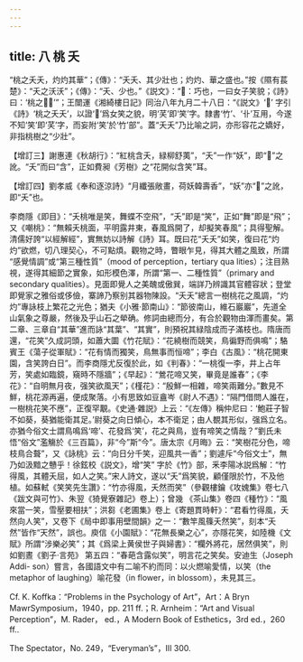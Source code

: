 ```yaml
---
---
---
```

title: 八 桃 夭
---




“桃之夭夭，灼灼其華”；《傳》：“夭夭、其少壯也；灼灼、華之盛也。”按《隰有萇楚》：“夭之沃沃”；《傳》：“夭、少也。”《説文》：“𡝩：巧也，一曰女子笑貌；《詩》曰：‘桃之𡝩𡝩’”；王闓運《湘綺樓日記》同治八年九月二十八日：“《説文》‘𡝩’ 字引《詩》‘桃之夭夭’，以證‘𡝩’爲女笑之貌，明‘芺’即‘笑’字。隸書‘竹’、‘卝’互用，今遂不知‘笑’即‘芺’字，而妄附‘笑’於‘竹’部”。蓋“夭夭”乃比喻之詞，亦形容花之嬌好，非指桃樹之“少壯”。

【增訂三】謝惠連《秋胡行》：“紅桃含夭，緑柳舒荑”，“夭”一作“妖”，即“𡝩”之訛。“夭”而曰“含”，正如費昶《芳樹》之“花開似含笑”耳。

【增訂四】劉孝威《奉和逐涼詩》“月纖張敞畫，荷妖韓壽香”，“妖”亦“𡝩”之訛，即“夭”也。

李商隱《即目》：“夭桃唯是笑，舞蝶不空飛”，“夭”即是“笑”，正如“舞”即是“飛”；又《嘲桃》：“無賴夭桃面，平明露井東，春風爲開了，却擬笑春風”；具得聖解。清儒好誇“以經解經”，實無妨以詩解《詩》耳。既曰花“夭夭”如笑，復曰花“灼灼”欲燃，切八理契心，不可點煩。觀物之時，瞥眼乍見，得其大體之風致，所謂 “感覺情調”或“第三種性質”（mood of perception，tertiary qua lities）；注目熟視，遂得其細節之實象，如形模色澤，所謂“第一、二種性質”（primary and secondary qualities）。見面即覺人之美醜或傲巽，端詳乃辨識其官體容狀；登堂即覺家之雅俗或侈儉，寨諦乃察别其器物陳設。“夭夭”總言一樹桃花之風調，“灼灼”專詠枝上繁花之光色；猶夫《小雅·節南山》：“節彼南山，維石巖巖”，先道全山氣象之尊嚴，然後及乎山石之犖确。修詞由總而分，有合於觀物由渾而畫矣。第二章、三章自“其華”進而詠“其葉”、“其實”，則預祝其緑陰成而子滿枝也。隋唐而還，“花笑”久成詞頭，如蕭大圜《竹花賦》：“花繞樹而競笑，鳥徧野而俱鳴”；駱賓王《蕩子從軍賦》：“花有情而獨笑，鳥無事而恒啼”；李白《古風》：“桃花開東園，含笑誇白日”。而李商隱尤反復於此，如《判春》：“一桃復一李，井上占年芳，笑處如臨鏡，窺時不隱牆”；《早起》：“鶯花啼又笑，畢竟是誰春”；《李花》：“自明無月夜，强笑欲風天”；《槿花》：“殷鮮一相雜，啼笑兩難分。”數見不鮮，桃花源再遍，便成聚落。小有思致如豆盦岑《尉人不遇》：“隔門借問人誰在，一樹桃花笑不應”，正復罕覯。《史通·雜説》上云：“《左傳》稱仲尼曰：‘鮑莊子智不如葵，葵猶能衛其足。’尉葵之向日傾心，本不衛足；由人覩其形似，强爲立名。亦猶今俗文士謂鳥鳴爲‘啼’、花發爲‘笑’，花之與鳥，豈有啼笑之情哉？”劉氏未悟“俗文”濫觴於《三百篇》，非“今”斯“今”。唐太宗《月晦》云：“笑樹花分色，啼枝鳥合聱”，又《詠桃》云：“向日分千笑，迎風共一香”；劉遽斥“今俗文士”，無乃如汲黯之戇乎！徐鉉校《説文》，增“笑” 字於《竹》部，釆李陽冰説爲解：“竹得風，其體夭屈，如人之笑。”宋人詩文，遂以“夭”爲笑貌，顧僅限於竹，不及他植。如蘇軾《笑笑先生讚》：“竹亦得風，夭然而笑”（參觀樓鑰《攻媿集》卷七八《跋文與可竹》、朱翌《猗覺寮雜記》卷上）；曾幾 《茶山集》卷四《種竹》：“風來當一笑，雪壓要相扶”；洪芻《老圃集》卷上《寄題貫時軒》：“君看竹得風，夭然向人笑”，又卷下《局中即事用壁間韻》之一：“數竿風篠夭然笑”，刻本“夭然”皆作“天然”，誤也。庾信《小園賦》：“花無長樂之心”，亦隱花笑，如陸機《文賦》所謂“涉樂必笑”；其《爲梁上黄侯世子與婦書》：“欄外將花，居然俱笑”，則如劉晝《劉子·言苑》 第五四：“春葩含露似笑”，明言花之笑矣。安迪生（Joseph Addi- son）嘗言，各國語文中有二喻不約而同：以火燃喻愛情，以笑（the metaphor of laughing）喻花發（in flower，in blossom），未見其三。

Cf. K. Koffka：“Problems in the Psychology of Art”，Art：A Bryn MawrSymposium，1940，pp. 211 ff.；R. Arnheim：“Art and Visual Perception”，M. Rader， ed.，A Modern Book of Esthetics，3rd ed.，260 ff..

The Spectator，No. 249，“Everyman’s”，III 300.